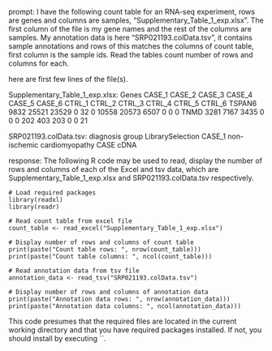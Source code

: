 prompt:
I have the following count table for an RNA-seq experiment, rows are genes and columns are samples, "Supplementary_Table_1_exp.xlsx". The first column of the file is my gene names and the rest of the columns are samples. My annotation data is here  "SRP021193.colData.tsv", it contains sample annotations and rows of this matches the columns of count table, first column is the sample ids. Read the tables count number of rows and columns for each.

here are first few lines of the file(s).

Supplementary_Table_1_exp.xlsx:
Genes	CASE_1	CASE_2	CASE_3	CASE_4	CASE_5	CASE_6	CTRL_1	CTRL_2	CTRL_3	CTRL_4	CTRL_5	CTRL_6
TSPAN6	9832	25521	23529	0	32	0	10558	20573	6507	0	0	 0
TNMD	3281	 7167	 3435	0	 0	0	  202	  403	 203	0	0	21


SRP021193.colData.tsv:
	diagnosis	group	LibrarySelection
CASE_1	non-ischemic cardiomyopathy	CASE	cDNA


response:
The following R code may be used to read, display the number of rows and columns of each of the Excel and tsv data, which are Supplementary_Table_1_exp.xlsx and SRP021193.colData.tsv respectively. 

```
# Load required packages
library(readxl)
library(readr)

# Read count table from excel file
count_table <- read_excel("Supplementary_Table_1_exp.xlsx")

# Display number of rows and columns of count table
print(paste("Count table rows: ", nrow(count_table)))
print(paste("Count table columns: ", ncol(count_table)))

# Read annotation data from tsv file
annotation_data <- read_tsv("SRP021193.colData.tsv")

# Display number of rows and columns of annotation data
print(paste("Annotation data rows: ", nrow(annotation_data)))
print(paste("Annotation data columns: ", ncol(annotation_data)))
```

This code presumes that the required files are located in the current working directory and that you have required packages installed. If not, you should install by executing ``.
